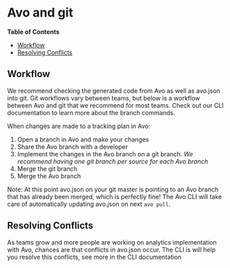 
# Avo and git

**Table of Contents**

- <a href="#workflow">Workflow</a>
- <a href="#resolving-conflicts">Resolving Conflicts</a>

## <a name="workflow"></a> Workflow

We recommend checking the generated code from Avo as well as avo.json into git. Git workflows vary between teams, but below is a workflow between Avo and git that we recommend for most teams. Check out our <Link to="/commands#using-branches">CLI documentation</Link> to learn more about the branch commands.

When changes are made to a tracking plan in Avo:

1. Open a branch in Avo and make your changes
2. Share the Avo branch with a developer
3. Implement the changes in the Avo branch on a git branch. _We recommend having one git branch per source for each Avo branch_
4. Merge the git branch
5. Merge the Avo branch

Note: At this point avo.json on your git master is pointing to an Avo branch that has already been merged, which is perfectly fine! The Avo CLI will take care of automatically updating avo.json on next `avo pull`.

## <a name="resolving-conflicts"></a> Resolving Conflicts

As teams grow and more people are working on analytics implementation with Avo, chances are that conflicts in avo.json occur. The CLI is will help you resolve this conflicts, see more in the <Link to="/commands#git-conflicts">CLI documentation</Link>
